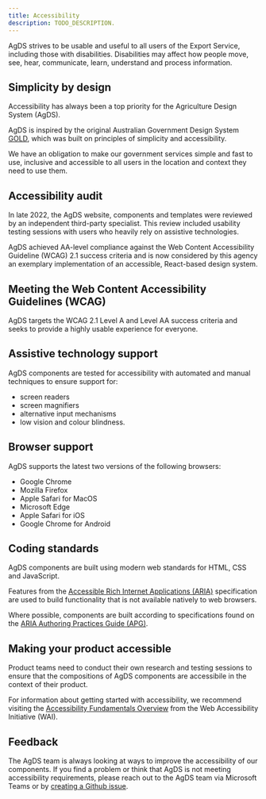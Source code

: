 ```yaml
---
title: Accessibility
description: TODO_DESCRIPTION.
---
```


AgDS strives to be usable and useful to all users of the Export Service, including those with disabilities. Disabilities may affect how people move, see, hear, communicate, learn, understand and process information.

## Simplicity by design

Accessibility has always been a top priority for the Agriculture Design System (AgDS).

AgDS is inspired by the original Australian Government Design System [GOLD](https://gold.designsystemau.org/), which was built on principles of simplicity and accessibility.

We have an obligation to make our government services simple and fast to use, inclusive and accessible to all users in the location and context they need to use them.

## Accessibility audit

In late 2022, the AgDS website, components and templates were reviewed by an independent third-party specialist. This review included usability testing sessions with users who heavily rely on assistive technologies.

AgDS achieved AA-level compliance against the Web Content Accessibility Guideline (WCAG) 2.1 success criteria and is now considered by this agency an exemplary implementation of an accessible, React-based design system.

## Meeting the Web Content Accessibility Guidelines (WCAG)

AgDS targets the WCAG 2.1 Level A and Level AA success criteria and seeks to provide a highly usable experience for everyone.

## Assistive technology support

AgDS components are tested for accessibility with automated and manual techniques to ensure support for:

- screen readers
- screen magnifiers
- alternative input mechanisms
- low vision and colour blindness.

## Browser support

AgDS supports the latest two versions of the following browsers:

- Google Chrome
- Mozilla Firefox
- Apple Safari for MacOS
- Microsoft Edge
- Apple Safari for iOS
- Google Chrome for Android

## Coding standards

AgDS components are built using modern web standards for HTML, CSS and JavaScript.

Features from the [Accessible Rich Internet Applications (ARIA)](https://developer.mozilla.org/en-US/docs/Web/Accessibility/ARIA) specification are used to build functionality that is not available natively to web browsers.

Where possible, components are built according to specifications found on the [ARIA Authoring Practices Guide (APG)](https://www.w3.org/WAI/ARIA/apg/).

## Making your product accessible

Product teams need to conduct their own research and testing sessions to ensure that the compositions of AgDS components are accessibile in the context of their product.

For information about getting started with accessibility, we recommend visiting the [Accessibility Fundamentals Overview](https://www.w3.org/WAI/fundamentals/) from the Web Accessibility Initiative (WAI).

## Feedback

The AgDS team is always looking at ways to improve the accessibility of our components. If you find a problem or think that AgDS is not meeting accessibility requirements, please reach out to the AgDS team via Microsoft Teams or by [creating a Github issue](https://github.com/agriculturegovau/agds-next/issues).
